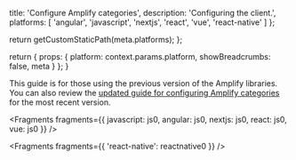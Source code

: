 
  title: 'Configure Amplify categories',
  description:
    'Configuring the client.',
  platforms: [
    'angular',
    'javascript',
    'nextjs',
    'react',
    'vue',
    'react-native'
  ]
};

  return getCustomStaticPath(meta.platforms);
};

  return {
    props: {
      platform: context.params.platform,
      showBreadcrumbs: false,
      meta
    }
  };
}

<Callout info>

This guide is for those using the previous version of the Amplify libraries. You can also review the [updated guide for configuring Amplify categories](/[platform]/tools/libraries/configure-categories/) for the most recent version.

</Callout>


<Fragments
  fragments={{
    javascript: js0,
    angular: js0,
    nextjs: js0,
    react: js0,
    vue: js0
  }}
/>


<Fragments fragments={{ 'react-native': reactnative0 }} />
